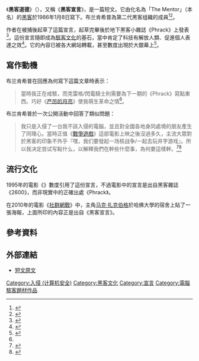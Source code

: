 {{NoteTA
|G1 = IT
|1=zh-hans:严厉的月亮;zh-hant:怒月;zh-tw:怒月;zh-hk:怒月;zh-mo:怒月;
|2=社交网络;zh-hk:社交網絡;zh-tw:社群網戰;
}}
《'''黑客道德'''》（{{lang-en|The Conscience of a Hacker}}），又稱《'''黑客宣言'''》，是一篇短文。它由化名為「The Mentor」（本名{{link-en|洛伊德·布兰肯希普|Loyd Blankenship}}）的[[黑客_(计算机安全)|黑客]]於1986年1月8日寫下。布兰肯希普為第二代黑客组織{{link-en|亡命軍團|Legion of Doom (hacking)}}的成員<ref name=elfinterview>{{cite web|title=Elf Qrin interviews The Mentor|url=http://www.elfqrin.com/docs/hakref/interviews/eq-i-mentor.php|accessdate=2020-09-01|archive-date=2020-05-05|archive-url=https://web.archive.org/web/20200505004808/https://www.elfqrin.com/docs/hakref/interviews/eq-i-mentor.php|dead-url=no}}</ref><ref>{{Cite book|url=https://en.wikisource.org/wiki/The_Hacker_Manifesto|title=The Hacker Manifesto|last=Blankenship|first=Loyd|publisher=|year=|isbn=|location=|pages=|access-date=2020-09-01|archive-date=2020-08-22|archive-url=https://web.archive.org/web/20200822113411/https://en.wikisource.org/wiki/The_Hacker_Manifesto|dead-url=no}}</ref>。

作者在被捕後起草了這篇宣言，起草完畢後於地下黑客小雜誌《Phrack》上發表<ref name=originalarticle>{{cite journal|author1=The Mentor|title=The Conscience of a Hacker|volume=1|issue=7|page=3 of 10|url=http://www.phrack.org/archives/issues/7/3.txt|accessdate=2014-06-15|publisher=Phrack, Inc.|journal=|archive-date=2019-06-23|archive-url=https://web.archive.org/web/20190623141255/http://phrack.org/archives/issues/7/3.txt|dead-url=no}}</ref>。這份宣言隨即成為[[駭客文化|駭客文化]]的基石，當中肯定了科技有解放人類、促進個人表達之效<ref>{{cite web|last1=Marsh|first1=Josh|title=Hacking and Philosophy: The Mentor’s Manifesto|url=http://hackaday.com/2013/11/04/hacking-and-philosophy-the-mentors-manifesto/|publisher=Hackaday.com|accessdate=2014-06-15|date=2013-11-04|archive-date=2018-04-06|archive-url=https://web.archive.org/web/20180406040327/https://hackaday.com/2013/11/04/hacking-and-philosophy-the-mentors-manifesto/|dead-url=no}}</ref>。它的內容已被各大網站轉載，甚至數度出現於大銀幕上<ref>{{cite book |title=Hacker Culture |first=Douglas |last=Thomas |publisher=University of Minnesota Press |year=2003 |isbn=978-0-8166-3346-3 |pages=xxiv }}</ref>。

==寫作動機==
布兰肯希普在回應為何寫下這篇文章時表示：<blockquote>當時我正在戒駭，而克雷格/閃電騎士則需要為下一期的《Phrack》寫點東西。巧好《[[严厉的月亮|严厉的月亮]]》使我萌生革命之情<ref name="elfinterview"/>。</blockquote>  布兰肯希普於一次公開活動中回答了類似問題：<blockquote>我只是入侵了一台我不該入侵的電腦，並且對全國各地身同處境的朋友產生了同理心。當時正值《[[戰爭遊戲_(1983年電影)|戰爭遊戲]]》這部電影上映之後沒過多久，主流大眾對於黑客的印象不外乎『嘿，我们要發起一场核战争/一起去玩井字游戏』。所以我决定尝试写點什么，以解釋我們在幹些什麼事，為何要這樣幹。<ref name="h2k2video">{{cite web|last1=Blankenship|first1=Lloyd|title="The Conscience of a Hacker," Panel at H2K2 (Hackers on Planet Earth)|publisher=2600|url=https://www.youtube.com/watch?v=0tEnnvZbYek|accessdate=2014-06-15|date=2002-07-13|archive-date=2015-05-27|archive-url=https://web.archive.org/web/20150527000330/https://www.youtube.com/watch?v=0tEnnvZbYek|dead-url=no}}</ref><ref>{{cite web |url=http://www.h2k2.net/panels.html#mentor |title=The Mentor at H2K2 |archiveurl=https://web.archive.org/web/20050414153806/http://www.h2k2.net/display_grid.khtml?event=7#mentor |archivedate=2005-04-14 |accessdate=2014-04-10 |dead-url=no }}</ref></blockquote>

== 流行文化 ==
1995年的電影《{{link-en|網路駭客|Hackers (movie)}}》數度<nowiki>引用</nowiki>了這份宣言，不過電影中的宣言是出自黑客雜誌《2600》，而非現實中的正確出處《Phrack》。

在2010年的電影《[[社群網戰|社群網戰]]》中，主角[[马克·扎克伯格|马克·扎克伯格]]於哈佛大學的宿舍上貼了一張海報，上面所印的內容正是出自《黑客宣言》。

== 參考資料 ==
{{Reflist}}
==外部連結==
* [http://www.phrack.org/issues/7/3.html 短文原文]{{Wayback|url=http://www.phrack.org/issues/7/3.html |date=20200903232845 }}

{{电脑入侵}}
[[Category:入侵_(计算机安全)|Category:入侵 (计算机安全)]]
[[Category:黑客文化|Category:黑客文化]]
[[Category:宣言|Category:宣言]]
[[Category:電腦駭客題材作品|Category:電腦駭客題材作品]]